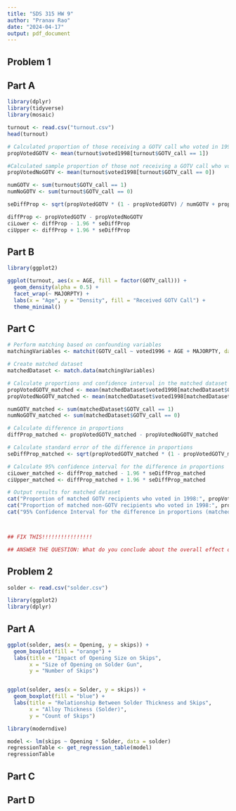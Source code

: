 ---
title: "SDS 315 HW 9"
author: "Pranav Rao"
date: "2024-04-17"
output: pdf_document
---


## Problem 1


## Part A

```{r, echo=FALSE}
library(dplyr)
library(tidyverse)
library(mosaic)

turnout <- read.csv("turnout.csv")
head(turnout)

# Calculated proportion of those receiving a GOTV call who voted in 1998
propVotedGOTV <- mean(turnout$voted1998[turnout$GOTV_call == 1])

#Calculated sample proportion of those not receiving a GOTV call who voted in 1998
propVotedNoGOTV <- mean(turnout$voted1998[turnout$GOTV_call == 0])

numGOTV <- sum(turnout$GOTV_call == 1)
numNoGOTV <- sum(turnout$GOTV_call == 0)

seDiffProp <- sqrt(propVotedGOTV * (1 - propVotedGOTV) / numGOTV + propVotedNoGOTV * (1 - propVotedNoGOTV) / numNoGOTV)

diffProp <- propVotedGOTV - propVotedNoGOTV
ciLower <- diffProp - 1.96 * seDiffProp
ciUpper <- diffProp + 1.96 * seDiffProp
```


## Part B

```{r, echo=FALSE}
library(ggplot2)

ggplot(turnout, aes(x = AGE, fill = factor(GOTV_call))) + 
  geom_density(alpha = 0.5) + 
  facet_wrap(~ MAJORPTY) +
  labs(x = "Age", y = "Density", fill = "Received GOTV Call") +
  theme_minimal()
```

## Part C

```{r, echo=FALSE}
# Perform matching based on confounding variables
matchingVariables <- matchit(GOTV_call ~ voted1996 + AGE + MAJORPTY, data = turnout, method = "nearest", ratio = 5)

# Create matched dataset
matchedDataset <- match.data(matchingVariables)

# Calculate proportions and confidence interval in the matched dataset
propVotedGOTV_matched <- mean(matchedDataset$voted1998[matchedDataset$GOTV_call == 1], na.rm = TRUE)
propVotedNoGOTV_matched <- mean(matchedDataset$voted1998[matchedDataset$GOTV_call == 0], na.rm = TRUE)

numGOTV_matched <- sum(matchedDataset$GOTV_call == 1)
numNoGOTV_matched <- sum(matchedDataset$GOTV_call == 0)

# Calculate difference in proportions
diffProp_matched <- propVotedGOTV_matched - propVotedNoGOTV_matched

# Calculate standard error of the difference in proportions
seDiffProp_matched <- sqrt(propVotedGOTV_matched * (1 - propVotedGOTV_matched) / numGOTV_matched + propVotedNoGOTV_matched * (1 - propVotedNoGOTV_matched) / numNoGOTV_matched)

# Calculate 95% confidence interval for the difference in proportions
ciLower_matched <- diffProp_matched - 1.96 * seDiffProp_matched
ciUpper_matched <- diffProp_matched + 1.96 * seDiffProp_matched

# Output results for matched dataset
cat("Proportion of matched GOTV recipients who voted in 1998:", propVotedGOTV_matched, "\n")
cat("Proportion of matched non-GOTV recipients who voted in 1998:", propVotedNoGOTV_matched, "\n")
cat("95% Confidence Interval for the difference in proportions (matched data):", ciLower_matched, "-", ciUpper_matched, "\n")



## FIX THIS!!!!!!!!!!!!!!!!

## ANSWER THE QUESTION: What do you conclude about the overall effect of the GOTV call on the likelihood of voting in the 1998 election?

```

## Problem 2

```{r, echo=FALSE}
solder <- read.csv("solder.csv")

library(ggplot2)
library(dplyr)
```

## Part A

```{r, echo=FALSE}
ggplot(solder, aes(x = Opening, y = skips)) +
  geom_boxplot(fill = "orange") +
  labs(title = "Impact of Opening Size on Skips",
       x = "Size of Opening on Solder Gun",
       y = "Number of Skips")


ggplot(solder, aes(x = Solder, y = skips)) +
  geom_boxplot(fill = "blue") +
  labs(title = "Relationship Between Solder Thickness and Skips",
       x = "Alloy Thickness (Solder)",
       y = "Count of Skips")
```

```{r, echo=FALSE}
library(moderndive)

model <- lm(skips ~ Opening * Solder, data = solder)
regressionTable <- get_regression_table(model)
regressionTable
```

## Part C



## Part D

